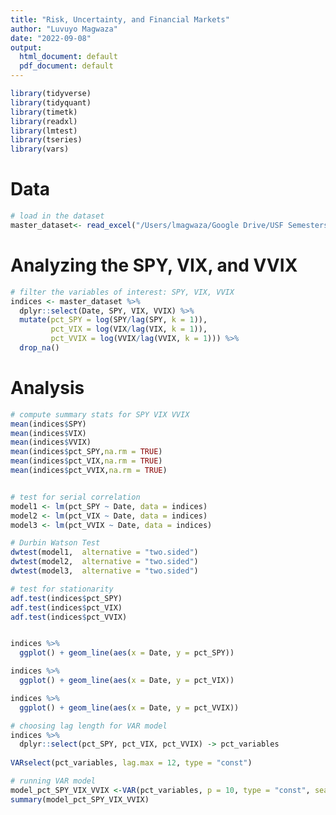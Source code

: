 ```yaml
---
title: "Risk, Uncertainty, and Financial Markets"
author: "Luvuyo Magwaza"
date: "2022-09-08"
output:
  html_document: default
  pdf_document: default
---
```


```r
library(tidyverse)
library(tidyquant) 
library(timetk)
library(readxl)
library(lmtest)
library(tseries)
library(vars)

```

 
# Data 
```r
# load in the dataset
master_dataset<- read_excel("/Users/lmagwaza/Google Drive/USF Semesters /Semesters/2022 Fall/RA Work /Datasets/MDY QQQ SPY VIXX VIX 6-17 through 6-22.xlsx")
```

# Analyzing the SPY, VIX, and VVIX
```r
# filter the variables of interest: SPY, VIX, VVIX
indices <- master_dataset %>% 
  dplyr::select(Date, SPY, VIX, VVIX) %>% 
  mutate(pct_SPY = log(SPY/lag(SPY, k = 1)),
         pct_VIX = log(VIX/lag(VIX, k = 1)),
         pct_VVIX = log(VVIX/lag(VVIX, k = 1))) %>% 
  drop_na()
```

# Analysis 
```r
# compute summary stats for SPY VIX VVIX 
mean(indices$SPY)
mean(indices$VIX)
mean(indices$VVIX)
mean(indices$pct_SPY,na.rm = TRUE)
mean(indices$pct_VIX,na.rm = TRUE)
mean(indices$pct_VVIX,na.rm = TRUE)



```

```r
# test for serial correlation 
model1 <- lm(pct_SPY ~ Date, data = indices)
model2 <- lm(pct_VIX ~ Date, data = indices)
model3 <- lm(pct_VVIX ~ Date, data = indices)

# Durbin Watson Test 
dwtest(model1,  alternative = "two.sided")
dwtest(model2,  alternative = "two.sided")
dwtest(model3,  alternative = "two.sided")

# test for stationarity 
adf.test(indices$pct_SPY)
adf.test(indices$pct_VIX)
adf.test(indices$pct_VVIX)


indices %>% 
  ggplot() + geom_line(aes(x = Date, y = pct_SPY))

indices %>% 
  ggplot() + geom_line(aes(x = Date, y = pct_VIX))

indices %>% 
  ggplot() + geom_line(aes(x = Date, y = pct_VVIX))
```

```r
# choosing lag length for VAR model
indices %>% 
  dplyr::select(pct_SPY, pct_VIX, pct_VVIX) -> pct_variables
 
VARselect(pct_variables, lag.max = 12, type = "const")

# running VAR model
model_pct_SPY_VIX_VVIX <-VAR(pct_variables, p = 10, type = "const", season = NULL, exog = NULL)
summary(model_pct_SPY_VIX_VVIX)
```


